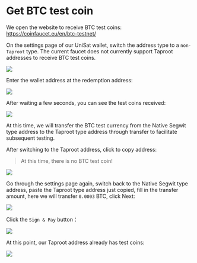 # Get BTC test coin

We open the website to receive BTC test coins: https://coinfaucet.eu/en/btc-testnet/

On the settings page of our UniSat wallet, switch the address type to a `non-Taproot` type. The current faucet does not currently support Taproot addresses to receive BTC test coins.

![](/docs/get-test-coin/btc-address-type.png)

Enter the wallet address at the redemption address:

![](/docs/get-test-coin/btc-input-address.png)

After waiting a few seconds, you can see the test coins received:

![](/docs/get-test-coin/btc-received.png)

At this time, we will transfer the BTC test currency from the Native Segwit type address to the Taproot type address through transfer to facilitate subsequent testing.

After switching to the Taproot address, click to copy address:

> At this time, there is no BTC test coin!

![](/docs/get-test-coin/btc-taproot.png)

Go through the settings page again, switch back to the Native Segwit type address, paste the Taproot type address just copied, fill in the transfer amount, here we will transfer `0.0003` BTC, click Next:

![](/docs/get-test-coin/btc-send.png)

Click the `Sign & Pay` button：

![](/docs/get-test-coin/btc-signpay.png)

At this point, our Taproot address already has test coins:

![](/docs/get-test-coin/btc-ok.png)
